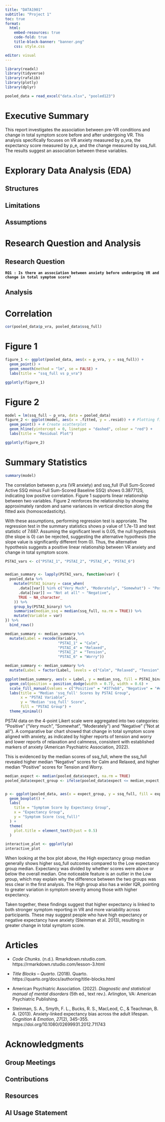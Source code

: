 ```yaml
---
title: "DATA1901"
subtitle: "Project 1"
toc: true
format: 
  html:
    embed-resources: true
    code-fold: true
    title-block-banner: "banner.png"
    css: style.css

editor: visual
---
```


```r
library(readxl)
library(tidyverse)
library(rafalib)
library(plotly)
library(dplyr)

pooled_data = read_excel("data.xlsx", "pooled123")
```

# Executive Summary

This report investigates the association between pre-VR conditions and change in total symptom score before and after undergoing VR. This analysis specifically focuses on VR anxiety measured by p_vra, the expectancy score measured by p_e, and the change measured by ssq_full. The results suggest an association between these variables.

# Explorary Data Analysis (EDA)

## Structures

## Limitations

## Assumptions

# Research Question and Analysis

## Research Question

**`RQ1 : Is there an association between anxiety before undergoing VR and change in total symptom score?`**

## Analysis

::: panel-tabset
# Correlation

```r
cor(pooled_data$p_vra, pooled_data$ssq_full)
```

# Figure 1

```r
figure_1 <- ggplot(pooled_data, aes(x = p_vra, y = ssq_full)) +
  geom_point() +
  geom_smooth(method = "lm", se = FALSE) +
  labs(title = "ssq_full vs p_vra")

ggplotly(figure_1)
```

# Figure 2

```r
model = lm(ssq_full ~ p_vra, data = pooled_data)
figure_2 <- ggplot(model, aes(x = .fitted, y = .resid)) + # Plotting fitted values and residuals
  geom_point() + # Create scatterplot
  geom_hline(yintercept = 0, linetype = "dashed", colour = "red") +
  labs(title = "Residual Plot")

ggplotly(figure_2)
```

# Summary Statistics

```r
summary(model)
```
:::

The correlation between p_vra (VR anxiety) and ssq_full (Full Sum-Scored Active SSQ minus Full Sum-Scored Baseline SSQ) shows 0.3877125, indicating low positive correlation. Figure 1 supports linear relationship between two variables. Figure 2 reinforces the relationship by showing approximately random and same variances in vertical direction along the fitted axis (homoscedasticity).

With these assumptions, performing regression test is approriate. The regression test in the summary statistics shows p value of 1.7e-13 and test statistic of 7.687. Assuming the significant level is 0.05, the null hypothesis (the slope is 0) can be rejected, suggesting the alternative hypothesis (the slope value is significantly different from 0). Thus, the alternative hypothesis suggests a positive linear relationship between VR anxiety and change in total symptom score.

```r
PSTAI_vars <- c("PSTAI_1", "PSTAI_2", "PSTAI_4", "PSTAI_6")


median_summary <- lapply(PSTAI_vars, function(var) {
  pooled_data %>%
    mutate(PSTAI_binary = case_when(
      .data[[var]] %in% c("Very Much", "Moderately", "Somewhat") ~ "Positive",
      .data[[var]] == "Not at all" ~ "Negative",
      TRUE ~ NA_character_
    )) %>%
    group_by(PSTAI_binary) %>%
    summarise(median_ssq = median(ssq_full, na.rm = TRUE)) %>%
    mutate(Variable = var)
}) %>%
  bind_rows()

median_summary <- median_summary %>%
  mutate(Label = recode(Variable,
                        "PSTAI_1" = "Calm",
                        "PSTAI_4" = "Relaxed",
                        "PSTAI_2" = "Tension",
                        "PSTAI_6" = "Worry"))

median_summary <- median_summary %>%
  mutate(Label = factor(Label, levels = c("Calm", "Relaxed", "Tension", "Worry")))

ggplot(median_summary, aes(x = Label, y = median_ssq, fill = PSTAI_binary)) +
  geom_col(position = position_dodge(width = 0.7), width = 0.6) +
  scale_fill_manual(values = c("Positive" = "#377eb8", "Negative" = "#e41a1c")) +
  labs(title = "Median 'ssq_full' Scores by PSTAI Group",
       x = "PSTAI Variable",
       y = "Median 'ssq_full' Score",
       fill = "PSTAI Group") +
  theme_minimal()
```

PSTAI data on the 4-point Likert scale were aggregated into two categories: "Positive" ("Very much", "Somewhat", "Moderately") and "Negative" ("Not at all"). A comparative bar chart showed that change in total symptom score aligned with anxiety, as indicated by higher reports of tension and worry and lower reports of relaxation and calmness, consistent with established markers of anxiety (American Psychiatric Association, 2022).

This is evidenced by the median scores of ssq_full, where the ssq_full revealed higher median “Negative” scores for Calm and Relaxed, and higher median “Positive” scores for Tension and Worry.

```r
median_expect <- median(pooled_data$expect, na.rm = TRUE)
pooled_data$expect_group <- ifelse(pooled_data$expect <= median_expect, "Low", "High")


p <- ggplot(pooled_data, aes(x = expect_group, y = ssq_full, fill = expect_group)) +
  geom_boxplot() +
  labs(
    title = "Symptom Score by Expectancy Group",
    x = "Expectancy Group",
    y = "Symptom Score (ssq_full)"
  ) +
  theme(
    plot.title = element_text(hjust = 0.5)
  )

interactive_plot <- ggplotly(p)
interactive_plot
```

When looking at the box plot above, the High expectancy group median generally shows higher ssq_full outcomes compared to the Low expectancy group median. Expectancy was divided by whether scores were above or below the overall median. One noticeable feature is an outlier in the Low group, which may explain why the difference between the two groups was less clear in the first analysis. The High group also has a wider IQR, pointing to greater variation in symptom severity among those with higher expectancy.

Taken together, these findings suggest that higher expectancy is linked to both stronger symptom reporting in VR and more variability across participants. These may suggest people who have high expectancy or negative expectancy have anxiety (Steinman et al. 2013), resulting in greater change in total symptom score.

# Articles

-   *Code Chunks*. (n.d.). Rmarkdown.rstudio.com. https://rmarkdown.rstudio.com/lesson-3.html

-   *Title Blocks – Quarto*. (2018). Quarto. https://quarto.org/docs/authoring/title-blocks.html

-   American Psychiatric Association. (2022). *Diagnostic and statistical manual of mental disorders* (5th ed., text rev.). Arlington, VA: American Psychiatric Publishing.

-   Steinman, S. A., Smyth, F. L., Bucks, R. S., MacLeod, C., & Teachman, B. A. (2013). Anxiety-linked expectancy bias across the adult lifespan. *Cognition & Emotion*, *27*(2), 345–355. https://doi.org/10.1080/02699931.2012.711743

# Acknowledgments

## Group Meetings

## Contributions

## Resources

## AI Usage Statement
